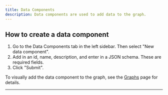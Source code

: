 ```yaml
---
title: Data Components
description: Data components are used to add data to the graph.
---
```


<Snippet file="multi-agent-framework/what-are-data-components.mdx" />

## How to create a data component

1. Go to the Data Components tab in the left sidebar. Then select "New data component".
2. Add in an id, name, description, and enter in a JSON schema. These are required fields.
3. Click "Submit".

To visually add the data component to the graph, see the [Graphs](/visual-builder/graphs#adding-data-components-to-the-graph) page for details.

---
